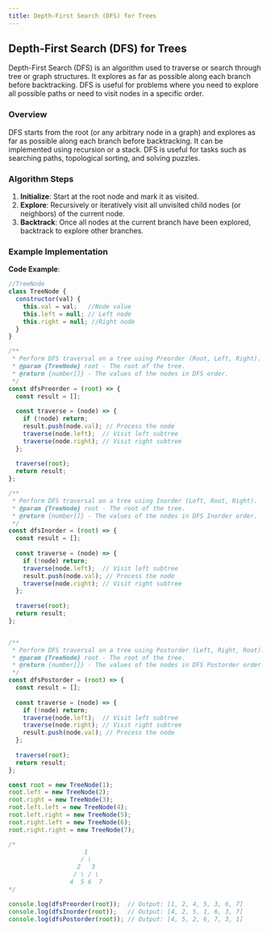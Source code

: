 ```yaml
---
title: Depth-First Search (DFS) for Trees
---
```


## Depth-First Search (DFS) for Trees

Depth-First Search (DFS) is an algorithm used to traverse or search through tree or graph structures. It explores as far as possible along each branch before backtracking. DFS is useful for problems where you need to explore all possible paths or need to visit nodes in a specific order.

### Overview

DFS starts from the root (or any arbitrary node in a graph) and explores as far as possible along each branch before backtracking. It can be implemented using recursion or a stack. DFS is useful for tasks such as searching paths, topological sorting, and solving puzzles.

### Algorithm Steps

1. **Initialize**: Start at the root node and mark it as visited.
2. **Explore**: Recursively or iteratively visit all unvisited child nodes (or neighbors) of the current node.
3. **Backtrack**: Once all nodes at the current branch have been explored, backtrack to explore other branches.

### Example Implementation

**Code Example**:

```javascript
//TreeNode
class TreeNode {
  constructor(val) {
    this.val = val;   //Node value
    this.left = null; // Left node
    this.right = null; //Right node
  }
}
```


```JavaScript
/**
 * Perform DFS traversal on a tree using Preorder (Root, Left, Right).
 * @param {TreeNode} root - The root of the tree.
 * @return {number[]} - The values of the nodes in DFS order.
 */
const dfsPreorder = (root) => {
  const result = [];
  
  const traverse = (node) => {
    if (!node) return;
    result.push(node.val); // Process the node
    traverse(node.left);  // Visit left subtree
    traverse(node.right); // Visit right subtree
  };
  
  traverse(root);
  return result;
};
```

```JavaScript
/**
 * Perform DFS traversal on a tree using Inorder (Left, Root, Right).
 * @param {TreeNode} root - The root of the tree.
 * @return {number[]} - The values of the nodes in DFS Inorder order.
 */
const dfsInorder = (root) => {
  const result = [];
  
  const traverse = (node) => {
    if (!node) return;
    traverse(node.left);  // Visit left subtree
    result.push(node.val); // Process the node
    traverse(node.right); // Visit right subtree
  };
  
  traverse(root);
  return result;
};
```


```JavaScript

/**
 * Perform DFS traversal on a tree using Postorder (Left, Right, Root).
 * @param {TreeNode} root - The root of the tree.
 * @return {number[]} - The values of the nodes in DFS Postorder order.
 */
const dfsPostorder = (root) => {
  const result = [];
  
  const traverse = (node) => {
    if (!node) return;
    traverse(node.left);  // Visit left subtree
    traverse(node.right); // Visit right subtree
    result.push(node.val); // Process the node
  };
  
  traverse(root);
  return result;
};
```

```JavaScript
const root = new TreeNode(1);
root.left = new TreeNode(2);
root.right = new TreeNode(3);
root.left.left = new TreeNode(4);
root.left.right = new TreeNode(5);
root.right.left = new TreeNode(6);
root.right.right = new TreeNode(7);

/* 
                     1
                    / \
                   2   3
                  / \ / \
                 4  5 6  7
*/

console.log(dfsPreorder(root));  // Output: [1, 2, 4, 5, 3, 6, 7]
console.log(dfsInorder(root));   // Output: [4, 2, 5, 1, 6, 3, 7]
console.log(dfsPostorder(root)); // Output: [4, 5, 2, 6, 7, 3, 1]
```